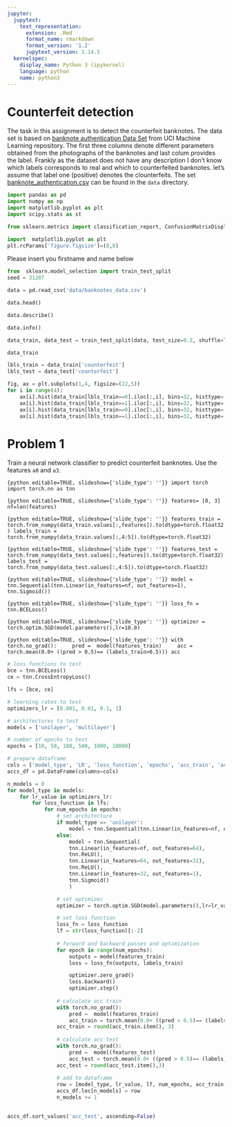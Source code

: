 ```yaml
---
jupyter:
  jupytext:
    text_representation:
      extension: .Rmd
      format_name: rmarkdown
      format_version: '1.2'
      jupytext_version: 1.14.5
  kernelspec:
    display_name: Python 3 (ipykernel)
    language: python
    name: python3
---
```


<!-- #region editable=true slideshow={"slide_type": ""} -->
# Counterfeit detection
<!-- #endregion -->

The task in this assignment is to detect the  counterfeit banknotes. The data set is based on [banknote authentication Data Set ](https://archive.ics.uci.edu/ml/datasets/banknote+authentication#) from UCI Machine Learning repository. The first three columns denote different parameters obtained from the photographs of the banknotes and last colum provides the label. Frankly as the dataset does not have any description I don't know  which labels corresponds to real and which to counterfeited banknotes. let's assume that label one (positive) denotes the clounterfeits. The set  [banknote_authentication.csv](./data/banknote_authentication.csv) can be found in the `data`  directory.

```python
import pandas as pd
import numpy as np
import matplotlib.pyplot as plt
import scipy.stats as st
```

```python
from sklearn.metrics import classification_report, ConfusionMatrixDisplay
```

```python
import  matplotlib.pyplot as plt
plt.rcParams['figure.figsize']=(8,8)
```

Please insert you  firstname  and name below

```python
from  sklearn.model_selection import train_test_split
seed = 31287
```

```python
data = pd.read_csv('data/banknotes_data.csv')
```

```python
data.head()
```

```python
data.describe()
```

```python
data.info()
```

```python
data_train, data_test = train_test_split(data, test_size=0.2, shuffle=True, stratify=data.loc[:,'counterfeit'], random_state=seed)
```

```python
data_train
```

```python
lbls_train = data_train['counterfeit']
lbls_test = data_test['counterfeit']
```

```python
fig, ax = plt.subplots(1,4, figsize=(22,5))
for i in range(4):
    ax[i].hist(data_train[lbls_train==0].iloc[:,i], bins=32, histtype='step', color='blue')
    ax[i].hist(data_train[lbls_train==1].iloc[:,i], bins=32, histtype='step', color='red')
    ax[i].hist(data_train[lbls_train==0].iloc[:,i], bins=32, histtype='bar', color='lightblue', alpha=0.25)
    ax[i].hist(data_train[lbls_train==1].iloc[:,i], bins=32, histtype='bar', color='orange', alpha =0.25)
```

<!-- #region editable=true slideshow={"slide_type": ""} -->
# Problem 1
<!-- #endregion -->

<!-- #region editable=true slideshow={"slide_type": ""} -->
Train a neural network classifier to predict counterfeit banknotes. Use the features `a0` and `a3`. 
<!-- #endregion -->

```{python editable=TRUE, slideshow={'slide_type': ''}}
import torch
import torch.nn as tnn
```

```{python editable=TRUE, slideshow={'slide_type': ''}}
features= [0, 3]
nf=len(features)
```

```{python editable=TRUE, slideshow={'slide_type': ''}}
features_train = torch.from_numpy(data_train.values[:,features]).to(dtype=torch.float32)
labels_train = torch.from_numpy(data_train.values[:,4:5]).to(dtype=torch.float32)
```

```{python editable=TRUE, slideshow={'slide_type': ''}}
features_test = torch.from_numpy(data_test.values[:,features]).to(dtype=torch.float32)
labels_test = torch.from_numpy(data_test.values[:,4:5]).to(dtype=torch.float32)
```

```{python editable=TRUE, slideshow={'slide_type': ''}}
model = tnn.Sequential(tnn.Linear(in_features=nf, out_features=1), tnn.Sigmoid())
```

```{python editable=TRUE, slideshow={'slide_type': ''}}
loss_fn = tnn.BCELoss()
```

```{python editable=TRUE, slideshow={'slide_type': ''}}
optimizer = torch.optim.SGD(model.parameters(),lr=10.0)
```

```{python editable=TRUE, slideshow={'slide_type': ''}}
with torch.no_grad():
    pred =  model(features_train)
    acc = torch.mean(0.0+ ((pred > 0.5)== (labels_train>0.5)))
acc    
```

```python
# loss functions to test
bce = tnn.BCELoss()
ce = tnn.CrossEntropyLoss()

lfs = [bce, ce]
```

```python
# learning rates to test
optimizers_lr = [0.001, 0.01, 0.1, 1]
```

```python
# architectures to test
models = ['unilayer', 'multilayer']
```

```python
# number of epochs to test
epochs = [10, 50, 100, 500, 1000, 10000]
```

```python
# prepare dataframe
cols = ['model_type', 'LR', 'loss_function', 'epochs', 'acc_train', 'acc_test']
accs_df = pd.DataFrame(columns=cols)
```

```python
n_models = 0
for model_type in models:
    for lr_value in optimizers_lr:
        for loss_function in lfs:
            for num_epochs in epochs: 
                # set architecture
                if model_type == 'unilayer':
                    model = tnn.Sequential(tnn.Linear(in_features=nf, out_features=1), tnn.Sigmoid())
                else:
                    model = tnn.Sequential(
                    tnn.Linear(in_features=nf, out_features=64),  
                    tnn.ReLU(),                                   
                    tnn.Linear(in_features=64, out_features=32),  
                    tnn.ReLU(),                                   
                    tnn.Linear(in_features=32, out_features=1),   
                    tnn.Sigmoid()                                 
                    )

                # set optimizer
                optimizer = torch.optim.SGD(model.parameters(),lr=lr_value)

                # set loss function
                loss_fn = loss_function
                lf = str(loss_function)[:-2]
                
                # forward and backward passes and optimization
                for epoch in range(num_epochs):
                    outputs = model(features_train)
                    loss = loss_fn(outputs, labels_train)

                    optimizer.zero_grad()
                    loss.backward()
                    optimizer.step()
                    
                # calculate acc train
                with torch.no_grad():
                    pred =  model(features_train)
                    acc_train = torch.mean(0.0+ ((pred > 0.5)== (labels_train>0.5)))
                acc_train = round(acc_train.item(), 3)
                
                # calculate acc test
                with torch.no_grad():
                    pred =  model(features_test)
                    acc_test = torch.mean(0.0+ ((pred > 0.5)== (labels_test>0.5)))
                acc_test = round(acc_test.item(),3)
                    
                # add to dataframe
                row = [model_type, lr_value, lf, num_epochs, acc_train, acc_test]
                accs_df.loc[n_models] = row
                n_models += 1
                
```

```python
accs_df.sort_values('acc_test', ascending=False)
```

```python

```
